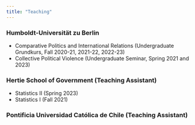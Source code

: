 ```yaml
---
title: "Teaching"
---
```


### Humboldt-Universität zu Berlin

-   Comparative Politics and International Relations (Undergraduate Grundkurs, Fall 2020-21, 2021-22, 2022-23)
-   Collective Political Violence (Undergraduate Seminar, Spring 2021 and 2023)

### Hertie School of Government (Teaching Assistant)

-   Statistics II (Spring 2023)
-   Statistics I (Fall 2021)

### Pontificia Universidad Católica de Chile (Teaching Assistant)
